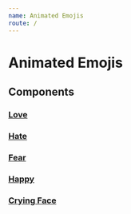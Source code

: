 ```yaml
---
name: Animated Emojis
route: /
---
```



# Animated Emojis

<div style={{display: "flex", padding: 20, flexWrap: 'wrap', alignItems: 'center', justifyContent: "space-between"}}>
 <Love size={10}/>
 <Hate size={10}/>
 <Fear size={10}/>
 <Happy size={10} />
 <CryingFace size={10} />
</div>

## Components 

### [Love](src-components-love)
### [Hate](src-components-hate)
### [Fear](src-components-fear)
### [Happy](src-components-happy)
### [Crying Face](src-components-crying-face)